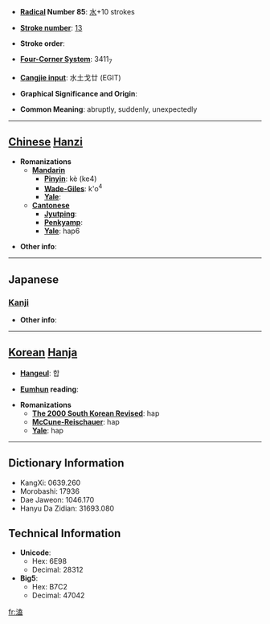 * '''[[Wiktionary:Chinese radical index| Radical]] Number 85''': [[Wiktionary:Chinese radical index 水|水]]+10 strokes

* '''[[Wiktionary:Chinese total strokes index|Stroke number]]''': [[Wiktionary:Chinese total strokes index 13|13]]

* '''Stroke order''': 

* '''[[Wiktionary:Chinese four corner index|Four-Corner System]]''': 3411<sub>7</sub>

* '''[[Wiktionary:Chinese Cangjie index|Cangjie input]]''': 水土戈廿 (EGIT)

* '''Graphical Significance and Origin''': 

* '''Common Meaning''': abruptly, suddenly, unexpectedly

----

== [[Chinese]] [[Hanzi]] ==

* '''Romanizations'''
** '''[[Mandarin]]'''
*** '''[[Pinyin]]''': kè (ke4)
*** '''[[Wade-Giles]]''': k'o<sup>4</sup>
*** '''[[Yale]]''': 
** '''[[Cantonese]]'''
*** '''[[Jyutping]]''':
*** '''[[Penkyamp]]''': 
*** '''[[Yale]]''': hap6

* '''Other info''': 

----

==Japanese==
===[[Kanji]]===
{{kanji|on readings=[[こう]] (kō)|kun readings=[[たちまち]] (tachimachi), [[にわか]] (niwaka)}}

* '''Other info''':  

----

== [[Korean]] [[Hanja]] ==

* '''[[Hangeul]]''': 합

* '''[[Eumhun]] reading''': 

* '''Romanizations'''
** '''[[The 2000 South Korean Revised Romanization|The 2000 South Korean Revised]]''': hap
** '''[[McCune-Reischauer]]''': hap
** '''[[Yale]]''': hap

----

== Dictionary Information ==

* KangXi: 0639.260
* Morobashi: 17936
* Dae Jaweon: 1046.170
* Hanyu Da Zidian: 31693.080

== Technical Information ==

* '''Unicode''':
** Hex: 6E98
** Decimal: 28312
* '''Big5''':
** Hex: B7C2
** Decimal: 47042

[[fr:溘]]